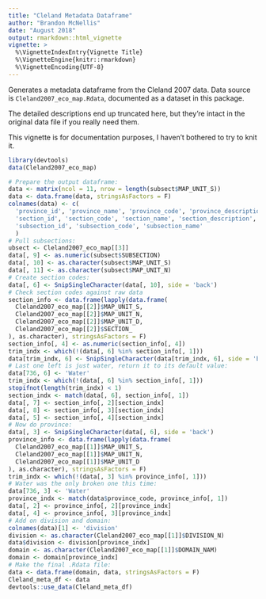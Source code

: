 ```yaml
---
title: "Cleland Metadata Dataframe"
author: "Brandon McNellis"
date: "August 2018"
output: rmarkdown::html_vignette
vignette: >
  %\VignetteIndexEntry{Vignette Title}
  %\VignetteEngine{knitr::rmarkdown}
  %\VignetteEncoding{UTF-8}
---
```


Generates a metadata dataframe from the Cleland 2007 data. Data source is `Cleland2007_eco_map.Rdata`, documented as a dataset in this package.

The detailed descriptions end up truncated here, but they're intact in the original data file if you really need them.

This vignette is for documentation purposes, I haven't bothered to try to knit it.

```r
library(devtools)
data(Cleland2007_eco_map)
```

```r
# Prepare the output dataframe:
data <- matrix(ncol = 11, nrow = length(subsect$MAP_UNIT_S))
data <- data.frame(data, stringsAsFactors = F)
colnames(data) <- c(
  'province_id', 'province_name', 'province_code', 'province_description', 
  'section_id', 'section_code', 'section_name', 'section_description', 
  'subsection_id', 'subsection_code', 'subsection_name'
  )
# Pull subsections:
ubsect <- Cleland2007_eco_map[[3]]
data[, 9] <- as.numeric(subsect$SUBSECTION)
data[, 10] <- as.character(subsect$MAP_UNIT_S)
data[, 11] <- as.character(subsect$MAP_UNIT_N)
# Create section codes:
data[, 6] <- SnipSingleCharacter(data[, 10], side = 'back')
# Check section codes against raw data
section_info <- data.frame(lapply(data.frame(
  Cleland2007_eco_map[[2]]$MAP_UNIT_S, 
  Cleland2007_eco_map[[2]]$MAP_UNIT_N,
  Cleland2007_eco_map[[2]]$MAP_UNIT_D,
  Cleland2007_eco_map[[2]]$SECTION_
), as.character), stringsAsFactors = F)
section_info[, 4] <- as.numeric(section_info[, 4])
trim_indx <- which(!(data[, 6] %in% section_info[, 1]))
data[trim_indx, 6] <- SnipSingleCharacter(data[trim_indx, 6], side = 'back')
# Last one left is just water, return it to its default value:
data[736, 6] <- 'Water'
trim_indx <- which(!(data[, 6] %in% section_info[, 1]))
stopifnot(length(trim_indx) < 1)
section_indx <- match(data[, 6], section_info[, 1])
data[, 7] <- section_info[, 2][section_indx]
data[, 8] <- section_info[, 3][section_indx]
data[, 5] <- section_info[, 4][section_indx]
# Now do province:
data[, 3] <- SnipSingleCharacter(data[, 6], side = 'back')
province_info <- data.frame(lapply(data.frame(
  Cleland2007_eco_map[[1]]$MAP_UNIT_S, 
  Cleland2007_eco_map[[1]]$MAP_UNIT_N,
  Cleland2007_eco_map[[1]]$MAP_UNIT_D
), as.character), stringsAsFactors = F)
trim_indx <- which(!(data[, 3] %in% province_info[, 1]))
# Water was the only broken one this time:
data[736, 3] <- 'Water'
province_indx <- match(data$province_code, province_info[, 1])
data[, 2] <- province_info[, 2][province_indx]
data[, 4] <- province_info[, 3][province_indx]
# Add on division and domain:
colnames(data)[1] <- 'division'
division <- as.character(Cleland2007_eco_map[[1]]$DIVISION_N)
data$division <- division[province_indx]
domain <- as.character(Cleland2007_eco_map[[1]]$DOMAIN_NAM)
domain <- domain[province_indx]
# Make the final .Rdata file:
data <- data.frame(domain, data, stringsAsFactors = F)
Cleland_meta_df <- data
devtools::use_data(Cleland_meta_df)
```

